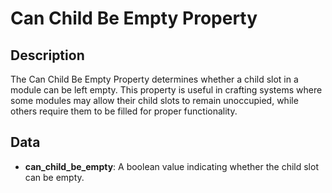 # Can Child Be Empty Property

## Description

  
The Can Child Be Empty Property determines whether a child slot in a module can be left empty. This property isuseful in crafting systems where some modules may allow their child slots to remain unoccupied, while others requirethem to be filled for proper functionality.

## Data

- **can_child_be_empty**:  A boolean value indicating whether the child slot can be empty.


